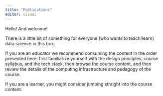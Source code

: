 ```yaml
---
title: "Publications"
editor: visual
---
```


Hello!
And welcome!

There is a little bit of something for everyone (who wants to teach/learn) data science in this box.

If you are an educator we recommend consuming the content in the order presented here: first familiarize yourself with the design principles, course syllabus, and the tech stack, then browse the course content, and then review the details of the computing infrastructure and pedagogy of the course.

If you are a learner, you might consider jumping straight into the course content.
